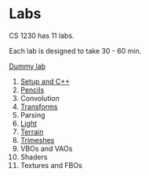 
# Labs

CS 1230 has 11 labs.

Each lab is designed to take 30 - 60 min.

[Dummy lab](/labs/lab0)

1. [Setup and C++](/labs/lab1)
2. [Pencils](/labs/lab2)
3. Convolution
4. [Transforms](/labs/lab4)
5. Parsing
6. [Light](/labs/lab6)
7. [Terrain](/labs/lab7)
8. [Trimeshes](/labs/lab8)
9. VBOs and VAOs
10. Shaders
11. Textures and FBOs
